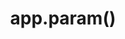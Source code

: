 ---
id: "express_med_016"
questionType: "MULTIPLE_CHOICE"
title: "app.param()"
description: "What is app.param() used for?"
difficulty: "MEDIUM"
category: "Express"
options:
  - "To define query parameters"
  - "To validate route parameters"
  - "To parse request bodies"
  - "To handle static files"
correctAnswer: 1
---